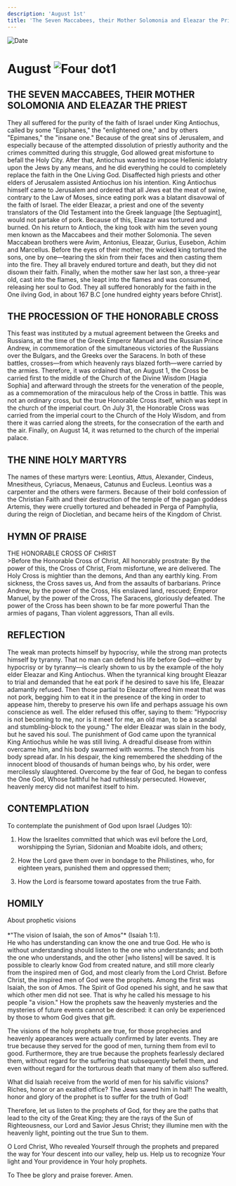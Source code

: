 ```yaml
---
description: 'August 1st'
title: 'The Seven Maccabees, their Mother Solomonia and Eleazar the Priest, Procession of the Honorable Cross, Nine Holy Martyrs'
---
```


<CustomPaginator />
<RunningHead />

<Image src="/title-imprint.png" height={68} width={50} alt="Date" className="title-imprint"/>

# <div id="date">August <Image className="four-dot" src="/four-dot.png" height={15} width={15} alt="Four dot" />1</div>

## THE SEVEN MACCABEES, THEIR MOTHER SOLOMONIA AND ELEAZAR THE PRIEST

They all suffered for the purity of the faith of Israel under King Antiochus, called by some "Epiphanes," the "enlightened one," and by others "Epimanes," the "insane one." Because of the great sins of Jerusalem, and especially because of the attempted dissolution of priestly authority and the crimes committed during this struggle, God allowed great misfortune to befall the Holy City. After that, Antiochus wanted to impose Hellenic idolatry upon the Jews by any means, and he did everything he could to completely replace the faith in the One Living God.  Disaffected high priests and other elders of Jerusalem assisted Antiochus ion his intention.  King Antiochus himself came to Jerusalem and ordered that all Jews eat the meat of swine, contrary to the Law of Moses, since eating pork was a blatant disavowal of the faith of Israel. The elder Eleazar, a priest and one of the seventy translators of the Old Testament into the Greek language [the Septuagint], would not partake of pork. Because of this, Eleazar was tortured and burned. On his return to Antioch, the king took with him the seven young men known as the Maccabees and their mother Solomonia. The seven Maccabean brothers were Avim, Antonius, Eleazar, Gurius, Eusebon, Achim and Marcellus. Before the eyes of their mother, the wicked king tortured the sons, one by one—tearing the skin from their faces and then casting them into the fire. They all bravely endured torture and death, but they did not disown their faith. Finally, when the mother saw her last son, a three-year old, cast into the flames, she leapt into the flames and was consumed, releasing her soul to God. They all suffered honorably for the faith in the One ilving God, in about 167 B.C [one hundred eighty years before Christ].

## THE PROCESSION OF THE HONORABLE CROSS

This feast was instituted by a mutual agreement between the Greeks and Russians, at the time of the Greek Emperor Manuel and the Russian Prince Andrew, in commemoration of the simultaneous victories of the Russians over the Bulgars, and the Greeks over the Saracens. In both of these battles, crosses—from which heavenly rays blazed forth—were carried by the armies. Therefore, it was ordained that, on August 1, the Cross be carried first to the middle of the Church of the Divine Wisdom [Hagia Sophia] and afterward through the streets for the veneration of the people, as a commemoration of the miraculous help of the Cross in battle. This was not an ordinary cross, but the true Honorable Cross itself, which was kept in the church of the imperial court. On July 31, the Honorable Cross was carried from the imperial court to the Church of the Holy Wisdom, and from there it was carried along the streets, for the consecration of the earth and the air. Finally, on August 14, it was returned to the church of the imperial palace.

## THE NINE HOLY MARTYRS

The names of these martyrs were: Leontius, Attus, Alexander, Cindeus, Mnesitheus, Cyriacus, Menaeus, Catunus and Eucleus. Leontius was a carpenter and the others were farmers. Because of their bold confession of the Christian Faith and their destruction of the temple of the pagan goddess Artemis, they were cruelly tortured and beheaded in Perga of Pamphylia, during the reign of Diocletian, and became heirs of the Kingdom of Christ.


## HYMN OF PRAISE
<div style={{textAlign:'center', color:'crimson', fontWeight:'bold'}}>
THE HONORABLE CROSS OF CHRIST
</div>
>Before the Honorable Cross of Christ,  
All honorably prostrate:  
By the power of this, the Cross of Christ,  
From misfortune, we are delivered.  
The Holy Cross is mightier than the demons,  
And than any earthly king.  
From sickness, the Cross saves us,  
And from the assaults of barbarians.  
Prince Andrew, by the power of the Cross,  
His enslaved land, rescued;  
Emperor Manuel, by the power of the Cross,  
The Saracens, gloriously defeated.  
The power of the Cross has been shown to be far more powerful  
Than the armies of pagans,  
Than violent aggressors,  
Than all evils.  


## REFLECTION

The weak man protects himself by hypocrisy, while the strong man protects himself by tyranny. That no man can defend his life before God—either by hypocrisy or by tyranny—is clearly shown to us by the example of the holy elder Eleazar and King Antiochus. When the tyrannical king brought Eleazar to trial and demanded that he eat pork if he desired to save his life, Eleazar adamantly refused. Then those partial to Eleazar offered him meat that was not pork, begging him to eat it in the presence of the king in order to appease him, thereby to preserve his own life and perhaps assuage his own conscience as well. The elder refused this offer, saying to them: "Hypocrisy is not becoming to me, nor is it meet for me, an old man, to be a scandal and stumbling-block to the young." The elder Eleazar was slain in the body, but he saved his soul. The punishment of God came upon the tyrannical King Antiochus while he was still living. A dreadful disease from within overcame him, and his body swarmed with worms. The stench from his body spread afar. In his despair, the king remembered the shedding of the innocent blood of thousands of human beings who, by his order, were mercilessly slaughtered. Overcome by the fear of God, he began to confess the One God, Whose faithful he had ruthlessly persecuted. However, heavenly mercy did not manifest itself to him.

## CONTEMPLATION

To contemplate the punishment of God upon Israel (Judges 10):

1. How the Israelites committed that which was evil before the Lord, worshipping the Syrian, Sidonian and Moabite idols, and others;

2. How the Lord gave them over in bondage to the Philistines, who, for eighteen years, punished them and oppressed them;

3. How the Lord is fearsome toward apostates from the true Faith.


## HOMILY
<div style={{textAlign:'center', color:'crimson', fontWeight:'bold'}}>
About prophetic visions
</div>
<br />
<div style={{textAlign:'right'}}>
*"The vision of Isaiah, the son of Amos"* (Isaiah 1:1).
</div>
He who has understanding can know the one and true God. He who is without understanding should listen to the one who understands; and both the one who understands, and the other [who listens] will be saved. It is possible to clearly know God from created nature, and still more clearly from the inspired men of God, and most clearly from the Lord Christ. Before Christ, the inspired men of God were the prophets. Among the first was Isaiah, the son of Amos. The Spirit of God opened his sight, and he saw that which other men did not see. That is why he called his message to his people "a vision." How the prophets saw the heavenly mysteries and the mysteries of future events cannot be described: it can only be experienced by those to whom God gives that gift.

The visions of the holy prophets are true, for those prophecies and heavenly appearances were actually confirmed by later events. They are true because they served for the good of men, turning them from evil to good. Furthermore, they are true because the prophets fearlessly declared them, without regard for the suffering that subsequently befell them, and even without regard for the torturous death that many of them also suffered.

What did Isaiah receive from the world of men for his salvific visions? Riches, honor or an exalted office? The Jews sawed him in half! The wealth, honor and glory of the prophet is to suffer for the truth of God!

Therefore, let us listen to the prophets of God, for they are the paths that lead to the city of the Great King; they are the rays of the Sun of Righteousness, our Lord and Savior Jesus Christ; they illumine men with the heavenly light, pointing out the true Sun to them.

O Lord Christ, Who revealed Yourself through the prophets and prepared the way for Your descent into our valley, help us. Help us to recognize Your light and Your providence in Your holy prophets.

To Thee be glory and praise forever. Amen.